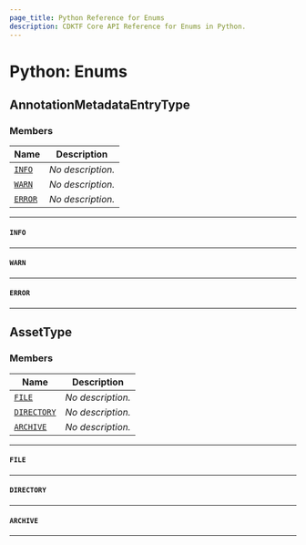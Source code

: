 ```yaml
---
page_title: Python Reference for Enums
description: CDKTF Core API Reference for Enums in Python.
---
```


<!-- This file is generated through yarn generate-docs -->

# Python: Enums <a name="Enums" id="Enums"></a>

## AnnotationMetadataEntryType <a name="AnnotationMetadataEntryType" id="cdktf.AnnotationMetadataEntryType"></a>

### Members <a name="Members" id="Members"></a>

| **Name**                                                                  | **Description**   |
| ------------------------------------------------------------------------- | ----------------- |
| <code><a href="#cdktf.AnnotationMetadataEntryType.INFO">INFO</a></code>   | _No description._ |
| <code><a href="#cdktf.AnnotationMetadataEntryType.WARN">WARN</a></code>   | _No description._ |
| <code><a href="#cdktf.AnnotationMetadataEntryType.ERROR">ERROR</a></code> | _No description._ |

---

#### `INFO` <a name="INFO" id="cdktf.AnnotationMetadataEntryType.INFO"></a>

---

#### `WARN` <a name="WARN" id="cdktf.AnnotationMetadataEntryType.WARN"></a>

---

#### `ERROR` <a name="ERROR" id="cdktf.AnnotationMetadataEntryType.ERROR"></a>

---

## AssetType <a name="AssetType" id="cdktf.AssetType"></a>

### Members <a name="Members" id="Members"></a>

| **Name**                                                        | **Description**   |
| --------------------------------------------------------------- | ----------------- |
| <code><a href="#cdktf.AssetType.FILE">FILE</a></code>           | _No description._ |
| <code><a href="#cdktf.AssetType.DIRECTORY">DIRECTORY</a></code> | _No description._ |
| <code><a href="#cdktf.AssetType.ARCHIVE">ARCHIVE</a></code>     | _No description._ |

---

#### `FILE` <a name="FILE" id="cdktf.AssetType.FILE"></a>

---

#### `DIRECTORY` <a name="DIRECTORY" id="cdktf.AssetType.DIRECTORY"></a>

---

#### `ARCHIVE` <a name="ARCHIVE" id="cdktf.AssetType.ARCHIVE"></a>

---
